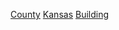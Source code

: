 {{containercat}}

[[Category:堪萨斯州建筑物|County]]
[[Category:美国各县建筑物|Kansas]]
[[Category:堪萨斯州行政区划|Building]]